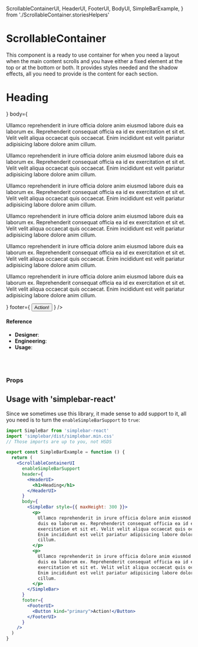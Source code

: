   ScrollableContainerUI,
  HeaderUI,
  FooterUI,
  BodyUI,
  SimpleBarExample,
} from './ScrollableContainer.storiesHelpers'

<Meta
  title="Components/Structural/ScrollableContainer"
  component={ScrollableContainer}
/>

# ScrollableContainer

This component is a ready to use container for when you need a layout when the main content scrolls and you have either a fixed element at the top or at the bottom or both. It provides styles needed and the shadow effects, all you need to provide is the content for each section.

<Canvas>
  <Story name="default">
    <div
      style={{
        background: '#005CA4',
        minHeight: '500px',
        padding: '50px',
      }}
    >
      <ScrollableContainerUI
        header={
          <HeaderUI className="TESTING" data-testprop="This gets passed">
            <h1>Heading</h1>
          </HeaderUI>
        }
        body={
          <BodyUI>
            <p>
              Ullamco reprehenderit in irure officia dolore anim eiusmod labore
              duis ea laborum ex. Reprehenderit consequat officia ea id ex
              exercitation et sit et. Velit velit aliqua occaecat quis occaecat.
              Enim incididunt est velit pariatur adipisicing labore dolore anim
              cillum.
            </p>
            <p>
              Ullamco reprehenderit in irure officia dolore anim eiusmod labore
              duis ea laborum ex. Reprehenderit consequat officia ea id ex
              exercitation et sit et. Velit velit aliqua occaecat quis occaecat.
              Enim incididunt est velit pariatur adipisicing labore dolore anim
              cillum.
            </p>
            <p>
              Ullamco reprehenderit in irure officia dolore anim eiusmod labore
              duis ea laborum ex. Reprehenderit consequat officia ea id ex
              exercitation et sit et. Velit velit aliqua occaecat quis occaecat.
              Enim incididunt est velit pariatur adipisicing labore dolore anim
              cillum.
            </p>
            <p>
              Ullamco reprehenderit in irure officia dolore anim eiusmod labore
              duis ea laborum ex. Reprehenderit consequat officia ea id ex
              exercitation et sit et. Velit velit aliqua occaecat quis occaecat.
              Enim incididunt est velit pariatur adipisicing labore dolore anim
              cillum.
            </p>
            <p>
              Ullamco reprehenderit in irure officia dolore anim eiusmod labore
              duis ea laborum ex. Reprehenderit consequat officia ea id ex
              exercitation et sit et. Velit velit aliqua occaecat quis occaecat.
              Enim incididunt est velit pariatur adipisicing labore dolore anim
              cillum.
            </p>
            <p>
              Ullamco reprehenderit in irure officia dolore anim eiusmod labore
              duis ea laborum ex. Reprehenderit consequat officia ea id ex
              exercitation et sit et. Velit velit aliqua occaecat quis occaecat.
              Enim incididunt est velit pariatur adipisicing labore dolore anim
              cillum.
            </p>
          </BodyUI>
        }
        footer={
          <FooterUI>
            <Button kind="primary">Action!</Button>
          </FooterUI>
        }
      />
    </div>
  </Story>
</Canvas>

#### Reference

- **Designer**:
- **Engineering**:
- **Usage**:

<br />
<br />

### Props

<ArgsTable of={ScrollableContainer} />

## Usage with 'simplebar-react'

Since we sometimes use this library, it made sense to add support to it, all you need is to turn the `enableSimpleBarSupport` to `true`:

```jsx
import SimpleBar from 'simplebar-react'
import 'simplebar/dist/simplebar.min.css'
// Those imports are up to you, not HSDS

export const SimpleBarExample = function () {
  return (
    <ScrollableContainerUI
      enableSimpleBarSupport
      header={
        <HeaderUI>
          <h1>Heading</h1>
        </HeaderUI>
      }
      body={
        <SimpleBar style={{ maxHeight: 300 }}>
          <p>
            Ullamco reprehenderit in irure officia dolore anim eiusmod labore
            duis ea laborum ex. Reprehenderit consequat officia ea id ex
            exercitation et sit et. Velit velit aliqua occaecat quis occaecat.
            Enim incididunt est velit pariatur adipisicing labore dolore anim
            cillum.
          </p>
          <p>
            Ullamco reprehenderit in irure officia dolore anim eiusmod labore
            duis ea laborum ex. Reprehenderit consequat officia ea id ex
            exercitation et sit et. Velit velit aliqua occaecat quis occaecat.
            Enim incididunt est velit pariatur adipisicing labore dolore anim
            cillum.
          </p>
        </SimpleBar>
      }
      footer={
        <FooterUI>
          <Button kind="primary">Action!</Button>
        </FooterUI>
      }
    />
  )
}
```

<Canvas>
  <Story name="full height with simplebar">
    <SimpleBarExample />
  </Story>
</Canvas>
